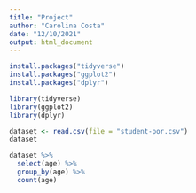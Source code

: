 ```yaml
---
title: "Project"
author: "Carolina Costa"
date: "12/10/2021"
output: html_document
---
```


```r
install.packages("tidyverse")
install.packages("ggplot2")
install.packages("dplyr")
```
```r
library(tidyverse)
library(ggplot2)
library(dplyr)
```


```r
dataset <- read.csv(file = "student-por.csv")
dataset

dataset %>% 
  select(age) %>% 
  group_by(age) %>% 
  count(age)
```

